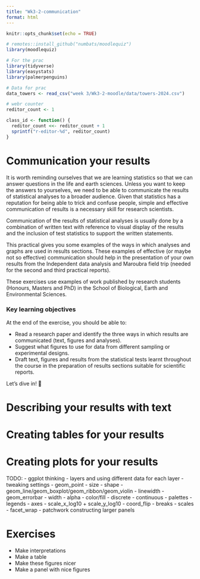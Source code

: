 ```yaml
---
title: "Wk3-2-communication"
format: html
---
```


```r
knitr::opts_chunk$set(echo = TRUE)

# remotes::install_github("numbats/moodlequiz")
library(moodlequiz)

# For the prac
library(tidyverse)
library(easystats)
library(palmerpenguins)

# Data for prac
data_towers <- read_csv("week 3/Wk3-2-moodle/data/towers-2024.csv")

# webr counter
reditor_count <- 1

class_id <- function() {
  reditor_count <<- reditor_count + 1
  sprintf("r-editor-%d", reditor_count)
}
```

# Communication your results

It is worth reminding ourselves that we are learning statistics so that we can answer questions in the life and earth sciences. Unless you want to keep the answers to yourselves, we need to be able to communicate the results of statistical analyses to a broader audience. Given that statistics has a reputation for being able to trick and confuse people, simple and effective communication of results is a necessary skill for research scientists.


<!-- HADLEY WICKHAM PLOT -->

Communication of the results of statistical analyses is usually done by a combination of written text with reference to visual display of the results and the inclusion of test statistics to support the written statements.

This practical gives you some examples of the ways in which analyses and graphs are used in results sections. These examples of effective (or maybe not so effective) communication should help in the presentation of your own results from the Independent data analysis and Maroubra field trip (needed for the second and third practical reports).

These exercises use examples of work published by research students (Honours, Masters and PhD) in the School of Biological, Earth and Environmental Sciences.

### Key learning objectives

At the end of the exercise, you should be able to:

- Read a research paper and identify the three ways in which results are communicated (text, figures and analyses).
- Suggest what figures to use for data from different sampling or experimental designs.
- Draft text, figures and results from the statistical tests learnt throughout the course in the preparation of results sections suitable for scientific reports.

Let’s dive in! 🚀 

# Describing your results with text
<!-- TODO:  -->
<!-- - Report function -->
<!-- - In-line literate programming `r results |> round` (ambitious) -->

# Creating tables for your results

<!-- TODO:  -->
<!-- - Format a csv, create with tibble or dataframe or matrix and export with write_csv() to outputs/ -->
<!-- - gt for nice tables in html (ambitious) -->

# Creating plots for your results

TODO:
- ggplot thinking
  - layers and using different data for each layer
  - tweaking settings
    - geom_point
      - size
      - shape
    - geom_line/geom_boxplot/geom_ribbon/geom_violin
      - linewidth 
    - geom_errorbar 
      - width 
    - alpha
    - color/fill
      - discrete
      - continuous
    - palettes
    - legends
  - axes
    - scale_x_log10 + scale_y_log10
    - coord_flip
    - breaks
    - scales
  - facet_wrap
- patchwork constructing larger panels

# Exercises
- Make interpretations
- Make a table
- Make these figures nicer
- Make a panel with nice figures